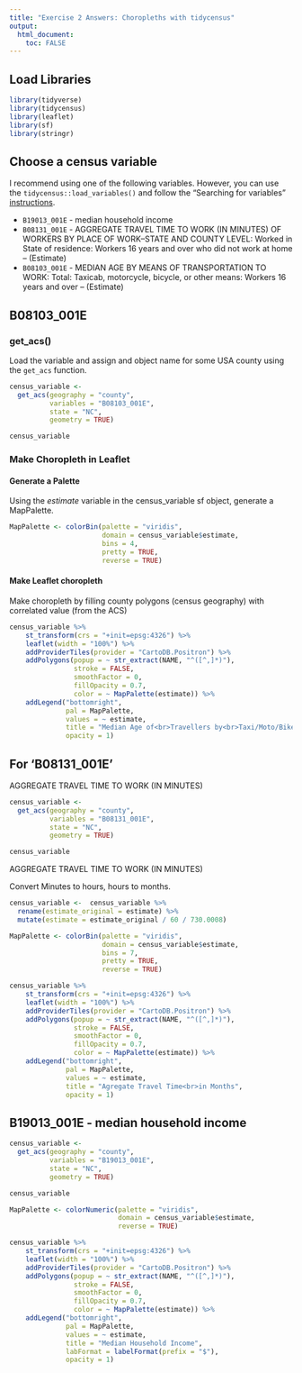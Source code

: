 ```yaml
---
title: "Exercise 2 Answers: Choropleths with tidycensus"
output: 
  html_document:
    toc: FALSE
---
```


## Load Libraries
```r
library(tidyverse)
library(tidycensus)
library(leaflet)
library(sf)
library(stringr)
```

## Choose a census variable

I recommend using one of the following variables.  However, you can use the `tidycensus::load_variables()` and follow the "Searching for variables" [instructions](https://walkerke.github.io/tidycensus/articles/basic-usage.html#searching-for-variables). 

- `B19013_001E` - median household income
- `B08131_001E`	- AGGREGATE TRAVEL TIME TO WORK (IN MINUTES) OF WORKERS BY PLACE OF WORK--STATE AND COUNTY LEVEL: Worked in State of residence: Workers 16 years and over who did not work at home -- (Estimate)
- `B08103_001E` - MEDIAN AGE BY MEANS OF TRANSPORTATION TO WORK: Total: Taxicab, motorcycle, bicycle, or other means: Workers 16 years and over -- (Estimate)


## B08103_001E

### get_acs()

Load the variable and assign and object name for some USA county using the `get_acs` function.

```r
census_variable <- 
  get_acs(geography = "county",
          variables = "B08103_001E",
          state = "NC",
          geometry = TRUE)

census_variable
```




### Make Choropleth in Leaflet


#### Generate a Palette
Using the *estimate* variable in the census_variable sf object, generate a MapPalette.

```r
MapPalette <- colorBin(palette = "viridis",
                       domain = census_variable$estimate,
                       bins = 4,
                       pretty = TRUE,
                       reverse = TRUE)
```


#### Make Leaflet choropleth

Make choropleth by filling county polygons (census geography) with correlated value (from the ACS)


```r
census_variable %>%
    st_transform(crs = "+init=epsg:4326") %>%
    leaflet(width = "100%") %>%
    addProviderTiles(provider = "CartoDB.Positron") %>%
    addPolygons(popup = ~ str_extract(NAME, "^([^,]*)"),
                stroke = FALSE,
                smoothFactor = 0,
                fillOpacity = 0.7,
                color = ~ MapPalette(estimate)) %>%
    addLegend("bottomright", 
              pal = MapPalette, 
              values = ~ estimate,
              title = "Median Age of<br>Travellers by<br>Taxi/Moto/Bike",
              opacity = 1)
```


## For 'B08131_001E'

AGGREGATE TRAVEL TIME TO WORK (IN MINUTES)

```r
census_variable <- 
  get_acs(geography = "county",
          variables = "B08131_001E",
          state = "NC",
          geometry = TRUE)

census_variable
```

AGGREGATE TRAVEL TIME TO WORK (IN MINUTES)

Convert Minutes to hours, hours to months.

```r
census_variable <-  census_variable %>% 
  rename(estimate_original = estimate) %>% 
  mutate(estimate = estimate_original / 60 / 730.0008)

```


```r
MapPalette <- colorBin(palette = "viridis",
                       domain = census_variable$estimate,
                       bins = 7,
                       pretty = TRUE,
                       reverse = TRUE)
```

```r
census_variable %>%
    st_transform(crs = "+init=epsg:4326") %>%
    leaflet(width = "100%") %>%
    addProviderTiles(provider = "CartoDB.Positron") %>%
    addPolygons(popup = ~ str_extract(NAME, "^([^,]*)"),
                stroke = FALSE,
                smoothFactor = 0,
                fillOpacity = 0.7,
                color = ~ MapPalette(estimate)) %>%
    addLegend("bottomright", 
              pal = MapPalette, 
              values = ~ estimate,
              title = "Agregate Travel Time<br>in Months",
              opacity = 1)
```



## B19013_001E - median household income

```r
census_variable <- 
  get_acs(geography = "county",
          variables = "B19013_001E",
          state = "NC",
          geometry = TRUE)

census_variable
```

```r
MapPalette <- colorNumeric(palette = "viridis",
                           domain = census_variable$estimate,
                           reverse = TRUE)
```


```r
census_variable %>%
    st_transform(crs = "+init=epsg:4326") %>%
    leaflet(width = "100%") %>%
    addProviderTiles(provider = "CartoDB.Positron") %>%
    addPolygons(popup = ~ str_extract(NAME, "^([^,]*)"),
                stroke = FALSE,
                smoothFactor = 0,
                fillOpacity = 0.7,
                color = ~ MapPalette(estimate)) %>%
    addLegend("bottomright", 
              pal = MapPalette, 
              values = ~ estimate,
              title = "Median Household Income",
              labFormat = labelFormat(prefix = "$"),
              opacity = 1)
```

